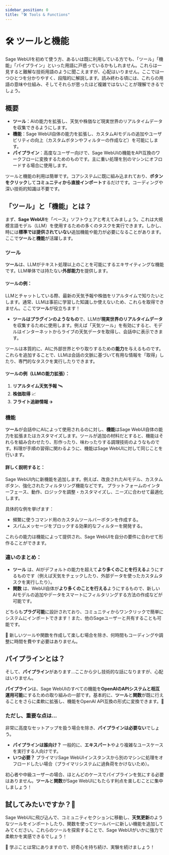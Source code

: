 ```yaml
---
sidebar_position: 0
title: "🛠️ Tools & Functions"
---
```


# 🛠️ ツールと機能

Sage WebUIを初めて使う方、あるいは既に利用している方でも、「ツール」「機能」「パイプライン」といった用語に戸惑っているかもしれません。これらは一見すると難解な技術用語のように聞こえますが、心配はいりません。ここでは一つひとつを分かりやすく、段階的に解説します。読み終わる頃には、これらの用語の意味や仕組み、そしてそれらが思ったほど複雑ではないことが理解できるでしょう。

## 概要

- **ツール**：AIの能力を拡張し、天気や株価など現実世界のリアルタイムデータを収集できるようにします。
- **機能**：Sage WebUI自体の能力を拡張し、カスタムAIモデルの追加やユーザビリティの向上（カスタムボタンやフィルターの作成など）を可能にします。
- **パイプライン**：高度なユーザー向けで、Sage WebUIの機能をAPI互換のワークフローに変換するためのものです。主に重い処理を別のマシンにオフロードする場合に使用します。

ツールと機能の利用は簡単です。コアシステムに既に組み込まれており、**ボタンをクリック**して**コミュニティから直接インポート**するだけです。コーディングや深い技術的知識は不要です。

## 「ツール」と「機能」とは？

まず、**Sage WebUI**を「ベース」ソフトウェアと考えてみましょう。これは大規模言語モデル（LLM）を使用するための多くのタスクを実行できます。しかし、時には**標準では提供されていない**追加機能や能力が必要になることがあります。ここで**ツール**と**機能**が活躍します。

### ツール

**ツール**は、LLMがテキスト処理以上のことを可能にするエキサイティングな機能です。LLM単体では持たない**外部能力**を提供します。

#### ツールの例：

LLMとチャットしている際、最新の天気予報や株価をリアルタイムで知りたいとします。通常、LLMは事前に学習した知識しか使えないため、これらを取得できません。ここで**ツール**が役立ちます！

- **ツールはプラグインのようなもの**で、LLMが**現実世界のリアルタイムデータ**を収集するために使用します。例えば「天気ツール」を有効にすると、モデルはインターネットからライブの天気データを取得し、会話中に表示できます。

ツールは本質的に、AIに外部世界とやり取りするための**能力**を与えるものです。これらを追加することで、LLMは会話の文脈に基づいて有用な情報を「取得」したり、専門的なタスクを実行したりできます。

#### ツールの例（LLMの能力拡張）：

1. **リアルタイム天気予報** 🛰️
2. **株価取得** 📈
3. **フライト追跡情報** ✈️

### 機能

**ツール**が会話中にAIによって使用されるのに対し、**機能**はSage WebUI自体の能力を拡張またはカスタマイズします。ツールが追加の材料だとすると、機能はそれらを組み合わせたり、形作ったり、味わったりする調理技術のようなものです。料理が手順の習得に関わるように、機能はSage WebUIに対して同じことを行います。

#### 詳しく説明すると：

Sage WebUI内に新機能を追加します。例えば、改良されたAIモデル、カスタムボタン、強化されたフィルタリング機能などです。
プラットフォームのインターフェース、動作、ロジックを調整・カスタマイズし、ニーズに合わせて最適化します。

具体的な例を挙げます：

- 頻繁に使うコマンド用のカスタムツールバーボタンを作成する。
- スパムメッセージをブロックする効果的なフィルターを開発する。

これらの能力は機能によって提供され、Sage WebUIを自分の要件に合わせて形作ることができます。

### 違いのまとめ：

- **ツール** は、AIがデフォルトの能力を超えて**より多くのことを行える**ようにするものです（例えば天気をチェックしたり、外部データを使ったカスタムタスクを実行したり）。
- **関数** は、WebUI自体が**より多くのことを行える**ようにするもので、新しいAIモデルの追加やデータをスマートにフィルタリングする方法の作成などが可能です。

どちらも**プラグ可能**に設計されており、コミュニティからワンクリックで簡単にシステムにインポートできます！また、他のSageユーザーと共有することも可能です。

🎉 新しいツールや関数を作成して楽しむ場合を除き、何時間もコーディングや調整に時間を費やす必要はありません。

## パイプラインとは？

そして、**パイプライン**があります…ここから少し技術的な話になりますが、心配はいりません。

**パイプライン**は、Sage WebUIのすべての機能を**OpenAIのAPIシステムと相互運用可能**にするための取り組みの一部です。基本的に、**ツール**と**関数**が既に行えることをさらに柔軟に拡張し、機能をOpenAI API互換の形式に変換できます。🧠

### ただし、重要な点は…

非常に高度なセットアップを扱う場合を除き、**パイプラインは必要ない**でしょう。

- **パイプラインは誰向け？** 一般的に、**エキスパート**やより複雑なユースケースを実行する人向けです。
- **いつ必要？** プライマリSage WebUIインスタンスから別のマシンに処理をオフロードしたい場合（プライマリシステムに過負荷をかけないため）。

初心者や中級ユーザーの場合、ほとんどのケースでパイプラインを気にする必要はありません。**ツール**と**関数**がSage WebUIにもたらす利点を楽しむことに集中しましょう！

## 試してみたいですか？🚀

Sage WebUIに飛び込んで、コミュニティセクションに移動し、**天気更新**のようなツールをインポートしたり、関数を使ってツールバーに新しい機能を追加してみてください。これらのツールを探索することで、Sage WebUIがいかに強力で柔軟かを実感できるでしょう！

🌟 学ぶことは常にありますので、好奇心を持ち続け、実験を続けましょう！